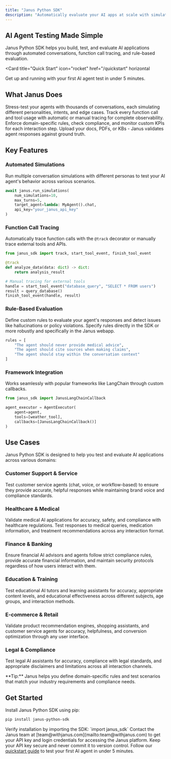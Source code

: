 ```yaml
---
title: "Janus Python SDK"
description: "Automatically evaluate your AI apps at scale with simulation"
---
```


## AI Agent Testing Made Simple

Janus Python SDK helps you build, test, and evaluate AI applications through automated conversations, function call tracing, and rule-based evaluation.

<Card
  title="Quick Start"
  icon="rocket"
  href="/quickstart"
  horizontal
>
  Get up and running with your first AI agent test in under 5 minutes.
</Card>

## What Janus Does

<Columns cols={2}>
  <Card
    title="Automated Testing"
    icon="flask"
    href="/concepts/agent-testing"
  >
    Stress-test your agents with thousands of conversations, each simulating different personalities, intents, and edge cases.
  </Card>
  <Card
    title="Function Tracing"
    icon="route"
    href="/concepts/tracing"
  >
    Track every function call and tool usage with automatic or manual tracing for complete observability.
  </Card>
  <Card
    title="Performance Evaluation"
    icon="chart-line"
    href="/concepts/evaluation"
  >
    Enforce domain-specific rules, check compliance, and monitor custom KPIs for each interaction step.
  </Card>
  <Card
    title="Hallucination Detection & Knowledge Base Cross-Checking"
    icon="shield-check"
    href="/concepts/evaluation"
  >
    Upload your docs, PDFs, or KBs - Janus validates agent responses against ground truth.
  </Card>

</Columns>

## Key Features

### **Automated Simulations**
Run multiple conversation simulations with different personas to test your AI agent's behavior across various scenarios.

```python
await janus.run_simulations(
    num_simulations=10,
    max_turns=5,
    target_agent=lambda: MyAgent().chat,
    api_key="your_janus_api_key"
)
```

### **Function Call Tracing**
Automatically trace function calls with the `@track` decorator or manually trace external tools and APIs.

```python
from janus_sdk import track, start_tool_event, finish_tool_event

@track
def analyze_data(data: dict) -> dict:
    return analysis_result

# Manual tracing for external tools
handle = start_tool_event("database_query", "SELECT * FROM users")
result = query_database()
finish_tool_event(handle, result)
```

### **Rule-Based Evaluation**
Define custom rules to evaluate your agent's responses and detect issues like hallucinations or policy violations. Specify rules directly in the SDK or more robustly and specifically in the Janus webapp.

```python
rules = [
    "The agent should never provide medical advice",
    "The agent should cite sources when making claims",
    "The agent should stay within the conversation context"
]
```

### **Framework Integration**
Works seamlessly with popular frameworks like LangChain through custom callbacks.

```python
from janus_sdk import JanusLangChainCallback

agent_executor = AgentExecutor(
    agent=agent,
    tools=[weather_tool],
    callbacks=[JanusLangChainCallback()]
)
```

## Use Cases

Janus Python SDK is designed to help you test and evaluate AI applications across various domains:

### **Customer Support & Service**
Test customer service agents (chat, voice, or workflow-based) to ensure they provide accurate, helpful responses while maintaining brand voice and compliance standards.

### **Healthcare & Medical**
Validate medical AI applications for accuracy, safety, and compliance with healthcare regulations. Test responses to medical queries, medication information, and treatment recommendations across any interaction format.

### **Finance & Banking**
Ensure financial AI advisors and agents follow strict compliance rules, provide accurate financial information, and maintain security protocols regardless of how users interact with them.

### **Education & Training**
Test educational AI tutors and learning assistants for accuracy, appropriate content levels, and educational effectiveness across different subjects, age groups, and interaction methods.

### **E-commerce & Retail**
Validate product recommendation engines, shopping assistants, and customer service agents for accuracy, helpfulness, and conversion optimization through any user interface.

### **Legal & Compliance**
Test legal AI assistants for accuracy, compliance with legal standards, and appropriate disclaimers and limitations across all interaction channels.

<Info>
**Tip:** Janus helps you define domain-specific rules and test scenarios that match your industry requirements and compliance needs.
</Info>

## Get Started

<Steps>
<Step title="Install the SDK">
  Install Janus Python SDK using pip:
  
  ```bash
  pip install janus-python-sdk
  ```
  
  <Check>
  Verify installation by importing the SDK: `import janus_sdk`
  </Check>
</Step>

<Step title="Get an API Key">
  Contact the Janus team at [team@withjanus.com](mailto:team@withjanus.com) to get your API key and login credentials for accessing the Janus platform.
  
  <Warning>
  Keep your API key secure and never commit it to version control.
  </Warning>
</Step>

<Step title="Run Your First Test">
  Follow our <a href="/quickstart">quickstart guide</a> to test your first AI agent in under 5 minutes.
</Step>
</Steps>


